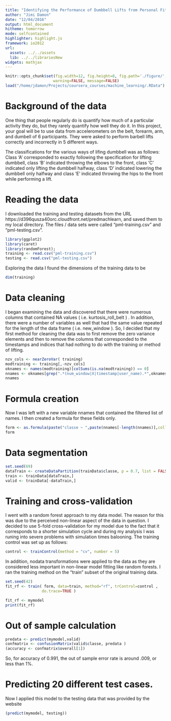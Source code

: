 ```yaml
---
title: "Identifying the Performance of Dumbbell Lifts from Personal Fitness Sensors"
author: "Jimi Damon"
date: "12/04/2016"
output: html_document
hitheme: tomorrow
mode: selfcontained
highlighter: highlight.js
framework: io2012
url:
  assets: ../../assets
  lib: ../../librariesNew
widgets: mathjax
---
```

```r
knitr::opts_chunk$set(fig.width=12, fig.height=8, fig.path='./figure/',
                     warning=FALSE, message=FALSE)
load("/home/jdamon/Projects/coursera_courses/machine_learning/.RData")
```
# Background of the data

One thing that people regularly do is quantify how much of a
particular activity they do, but they rarely quantify how well they do
it. In this project, your goal will be to use data from accelerometers
on the belt, forearm, arm, and dumbell of 6 participants. They were
asked to perform barbell lifts correctly and incorrectly in 5
different ways.  

The classifications for the various ways of lifing dumbbell was as
follows:  Class 'A' corresponded to exactly following the specification for
lifting dumbbell, class 'B' indicated throwing the elbows to the
front, class 'C' indicated only lifting the dumbbell halfway, class
'D' indicated lowering the dumbbell only halfway and class 'E'
indicated throwing the hips to the front while performing a lift.

# Reading the data

I downloaded the training and testing datasets from the URL
https://d396qusza40orc.cloudfront.net/predmachlearn, and saved them to
my local directory. The files / data sets were called
"pml-training.csv" and "pml-testing.csv".

```r
library(ggplot2)
library(caret)
library(randomForest); 
training <- read.csv("pml-training.csv")
testing <- read.csv("pml-testing.csv")
```

Exploring the data I found the dimensions of the training data to be 
```r
dim(training)
```


# Data cleaning

I began examining the data and discovered that there were numerous 
columns that contained NA values ( i.e. kurtosis_roll_belt ) . In addition, there were a number of
variables as well that had the same value repeated for the length of
the data frame ( i.e. new_window ). So, I decided that my first method for cleaning the
data was to first remove the zero variance elements and then to remove
the columns that corresponded to the timestamps and indices that had
nothing to do with the training or method of lifting.

```r
nzv_cols <- nearZeroVar( training)
modtraining <- training[,-nzv_cols]
oknames <- names(modtraining)[colSums(is.na(modtraining)) == 0]
nnames <- oknames[grep(".*(num_window|X|timestamp|user_name).*",oknames,invert=TRUE)]
nnames
```

# Formula creation

Now I was left with a new variable nnames that contained the filtered
list of names.  I then created a formula for these fields only.
```r
form <- as.formula(paste("classe ~ ",paste(nnames[-length(nnames)],collapse=" + ")))
form
```

# Data segmentation

```r
set.seed(69)
dataTrain <- createDataPartition(trainData$classe, p = 0.7, list = FALSE)
train <- trainData[dataTrain,]
valid <- trainData[-dataTrain,]
```

# Training and cross-validation

I went with a random forest approach to my data model. The reason for this was due to the perceived non-linear aspect of the data in question. I decided to use 5-fold cross-validation for my model due to the fact that it corresponds to a shorter simulation cycle and during my analysis I was runing into severe problems with simulation times balooning.  The training control was set up as follows:

```r
control <- trainControl(method = "cv", number = 5)
```

In addition, nodata transformations were applied to the data as they are considered less
important in non-linear model fitting like random forests. I ran the training method on the "train" subset of the original training data.


```r
set.seed(42)
fit_rf <- train( form, data=train, method="rf", trControl=control ,
                do.trace=TRUE )
```

```r
fit_rf <- mymodel
print(fit_rf)
```

# Out of sample calculation

```r
predata <- predict(mymodel,valid)
confmatrix <- confusionMatrix(valid$classe, predata )
(accuracy <- confmatrix$overall[1])
```
So, for accuracy of 0.991, the out of sample error rate is around .009, or less than 1%.

# Predicting 20 different test cases.

Now I applied this model to the testing data that was provided by the website

```r
(predict(mymodel, testing))
```

